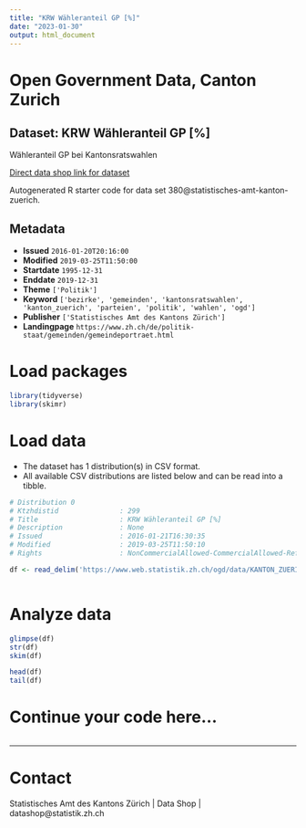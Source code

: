 ```yaml
---
title: "KRW Wähleranteil GP [%]"
date: "2023-01-30"
output: html_document
---
```


# Open Government Data, Canton Zurich

## Dataset: KRW Wähleranteil GP [%]

Wähleranteil GP bei Kantonsratswahlen

[Direct data shop link for dataset](https://www.zh.ch/de/politik-staat/opendata.zhweb-noredirect.zhweb-cache.html?keywords=ogd#/datasets/380@statistisches-amt-kanton-zuerich)

Autogenerated R starter code for data set 380@statistisches-amt-kanton-zuerich.

## Metadata

- **Issued** `2016-01-20T20:16:00`
- **Modified** `2019-03-25T11:50:00`
- **Startdate** `1995-12-31`
- **Enddate** `2019-12-31`
- **Theme** `['Politik']`
- **Keyword** `['bezirke', 'gemeinden', 'kantonsratswahlen', 'kanton_zuerich', 'parteien', 'politik', 'wahlen', 'ogd']`
- **Publisher** `['Statistisches Amt des Kantons Zürich']`
- **Landingpage** `https://www.zh.ch/de/politik-staat/gemeinden/gemeindeportraet.html`


# Load packages

```r

library(tidyverse)
library(skimr)

```

# Load data

-   The dataset has 1 distribution(s) in CSV format.
-   All available CSV distributions are listed below and can be read into a tibble.

```r

# Distribution 0
# Ktzhdistid               : 299
# Title                    : KRW Wähleranteil GP [%]
# Description              : None
# Issued                   : 2016-01-21T16:30:35
# Modified                 : 2019-03-25T11:50:10
# Rights                   : NonCommercialAllowed-CommercialAllowed-ReferenceRequired

df <- read_delim('https://www.web.statistik.zh.ch/ogd/data/KANTON_ZUERICH_117.csv')



```

# Analyze data

```r

glimpse(df)
str(df)
skim(df)

head(df)
tail(df)

```

# Continue your code here...

```r

```

------------------------------------------------------------------------

# Contact

Statistisches Amt des Kantons Zürich | Data Shop | datashop@statistik.zh.ch
